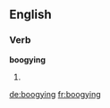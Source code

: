 ==English==

===Verb===
'''boogying'''

# {{third-person singular of|boogie}}

[[de:boogying]]
[[fr:boogying]]